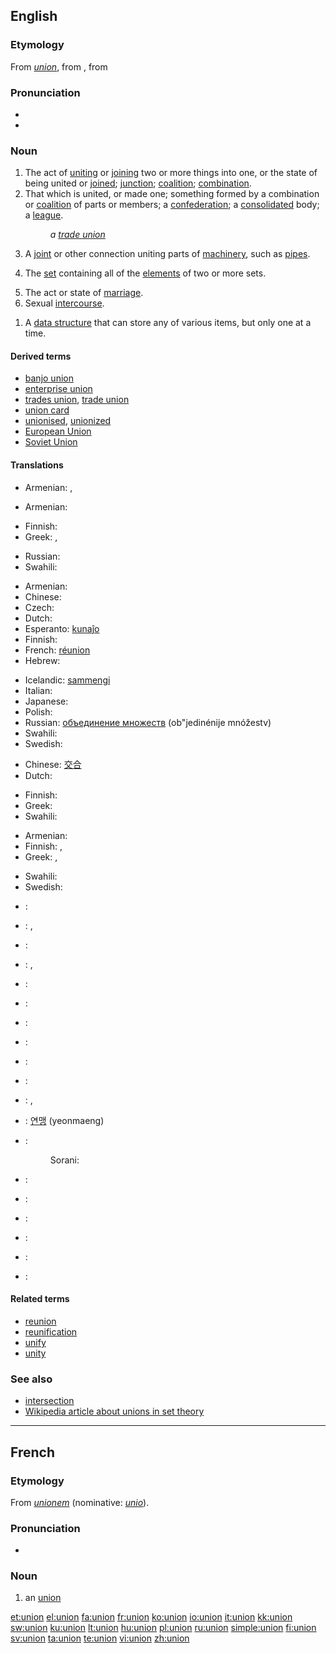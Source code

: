 {{also|Union|the Union|unión}}
==English==
{{wikipedia|dab=Union}}

===Etymology===
From {{etyl|fro}} ''[[#French|union]]'', from {{LL.}} {{term|unionem|lang=la}}, from {{etyl|la}} {{term|unus|ūnus|one|lang=la}}

===Pronunciation===
* {{IPA|/ˈjuːnjən/}}
* {{audio|en-us-union.ogg|Audio (US)}}

===Noun===
{{en-noun}}

# The act of [[uniting]] or [[join]]ing two or more things into one, or the state of being united or [[join]]ed; [[junction]]; [[coalition]]; [[combination]].
# That which is united, or made one; something formed by a combination or [[coalition]] of parts or members; a [[confederation]]; a [[consolidate]]d body; a [[league]].
#:''a [[trade union]]''
# A [[joint]] or other connection uniting parts of [[machinery]], such as [[pipe]]s.
# {{settheory}} The [[set]] containing all of the [[element]]s of two or more sets.
# The act or state of [[marriage]].
# Sexual [[intercourse]].

# {{computing}} A [[data structure]] that can store any of various items, but only one at a time.

====Derived terms====
* [[banjo union]]
* [[enterprise union]]
* [[trades union]], [[trade union]]
* [[union card]]
* [[unionised]], [[unionized]]<!--in a union-->
* [[European Union]]
* [[Soviet Union]]

====Translations====
{{trans-top|the act of uniting or the state of being united}}
* Armenian: {{qualifier|act}} {{t|hy|միավորում|tr=miavorum|sc=Armn}},  {{qualifier|state}} {{t|hy|միություն|tr=miut’yun|sc=Armn}}
{{trans-mid}}
{{trans-bottom}}

{{trans-top|that which is united; something formed by a combination of parts or members}}
* Armenian: {{t|hy|միություն|tr=miut’yun|sc=Armn}}
{{trans-mid}}
{{trans-bottom}}

{{trans-top|joint}}
* Finnish: {{t-|fi|liitos}}
* Greek: {{t+|el|αρμός|f|sc=Grek}}, {{t+|el|άρθρωση|f|sc=Grek}}
{{trans-mid}}
* Russian: {{t|ru|муфта|f|tr=múfta|sc=Cyrl}}
* Swahili: {{t|sw|shirikisho}}
{{trans-bottom}}

{{trans-top|in set theory}}
* Armenian: {{t|hy|միավորում|tr=miavorum|sc=Armn}}
* Chinese: {{zh-tsp|併集|并集|bìngjí}}
* Czech: {{t-|cs|sjednocení|n}}
* Dutch: {{t+|nl|vereniging}}
* Esperanto: [[kunaĵo]]
* Finnish: {{t+|fi|yhdiste}}
* French: [[réunion]] {{f}}<!--sic: not "union"-->
* Hebrew: {{t-|he|איחוד|sc=Hebr}}
{{trans-mid}}
* Icelandic: [[sammengi]]
* Italian: {{t+|it|unione|f}}
* Japanese: {{t-|ja|和集合|sc=Jpan}}
* Polish: {{t+|pl|unia|f}}
* Russian: [[объединение множеств]] (ob"jedinénije mnóžestv) {{n}}
* Swahili: {{t|sw|shirikisho}}
* Swedish: {{t+|sv|union}}
{{trans-bottom}}

{{trans-top|sexual intercourse}}
* Chinese: [[交合]]
* Dutch: {{t|nl|gemeenschap}}
{{trans-mid}}
* Finnish: {{t+|fi|yhdyntä}}
* Greek: {{t|el|ένωση|f|sc=Grek}}
* Swahili: {{t|sw|shirikisho}}
{{trans-bottom}}

{{trans-top|marriage}}
* Armenian: {{t|hy|միություն|tr=miut’yun|sc=Armn}}
* Finnish: {{t+|fi|avioliitto}}, {{t+|fi|liitto}}
* Greek: {{t|el|σύζευξη|f|sc=Grek}}, {{t+|el|γάμος|m|sc=Grek}}
{{trans-mid}}
* Swahili: {{t|sw|shirikisho}}
* Swedish: {{t+|sv|förening|c}}
{{trans-bottom}}
{{checktrans-top}}
* {{ttbc|Arabic}}: {{t|ar|اتحاد|m|tr=ittiHaad|sc=Arab}}
* {{ttbc|Chinese}}: {{zh-tsp|聯盟|联盟|liánméng}}, {{zh-tsp|聯合|联合|liánhé}}
* {{ttbc|Dutch}}: {{t-|nl|unie}}
* {{ttbc|Finnish}}: {{t+|fi|liitto}}, {{t-|fi|unioni}}
* {{ttbc|French}}: {{t+|fr|union|f}}
* {{ttbc|German}}: {{t+|de|Union|f}}
* {{ttbc|Greek}}: {{t|el|ένωση|f|sc=Grek}}
* {{ttbc|Hungarian}}: {{t+|hu|egyesülés}}
* {{ttbc|Icelandic}}: {{t-|is|samband}}
* {{ttbc|Italian}}: {{t+|it|unione|f}}
{{checktrans-mid}}
* {{ttbc|Japanese}}: {{t-|ja|連邦|tr=renpō|sc=Jpan}}, {{t-|ja|同盟|tr=dōmei|sc=Jpan}}
* {{ttbc|Korean}}: [[연맹]] (yeonmaeng)
* {{ttbc|Kurdish}}:
*: Sorani: {{t|ku|یه‌کێتی|tr=yekéti|sc=ku-Arab}}
* {{ttbc|Portuguese}}: {{t+|pt|união|f}}
* {{ttbc|Russian}}: {{t+|ru|союз|m|tr=sojúz|sc=Cyrl}}
* {{ttbc|Serbian}}: {{t-|sr|savez|m}}
* {{ttbc|Spanish}}: {{t+|es|unión|f}}
* {{ttbc|Swahili}}: {{t|sw|shirikisho}}
* {{ttbc|Swedish}}: {{t+|sv|union}}
{{checktrans-bottom}}
====Related terms====
* [[reunion]]
* [[reunification]]
* [[unify]]
* [[unity]]

===See also===
* [[intersection]]<!--in set theory-->
* [[w:union_(set theory)|Wikipedia article about unions in set theory]]
{{webster}}
----

==French==

===Etymology===
From {{LL.}} ''[[unionem]]'' (nominative: ''[[unio]]'').

===Pronunciation===
* {{audio|Fr-union.ogg|audio}}

===Noun===
{{fr-noun|f}}

# an [[#Noun|union]]

[[et:union]]
[[el:union]]
[[fa:union]]
[[fr:union]]
[[ko:union]]
[[io:union]]
[[it:union]]
[[kk:union]]
[[sw:union]]
[[ku:union]]
[[lt:union]]
[[hu:union]]
[[pl:union]]
[[ru:union]]
[[simple:union]]
[[fi:union]]
[[sv:union]]
[[ta:union]]
[[te:union]]
[[vi:union]]
[[zh:union]]